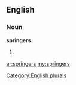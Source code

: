 ==English==

===Noun===
'''springers'''

# {{plural of|[[springer]]}}

[[Category:English plurals]]

[[ar:springers]]
[[my:springers]]